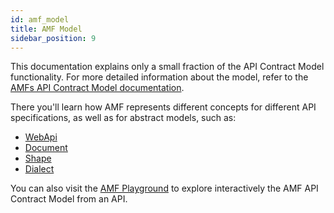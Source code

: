 ```yaml
---
id: amf_model
title: AMF Model
sidebar_position: 9
---
```


This documentation explains only a small fraction of the API Contract Model functionality.
For more detailed information about the model, refer to the [AMFs API Contract Model documentation](https://github.com/aml-org/amf/blob/develop/documentation/model.md).

There you'll learn how AMF represents different concepts for different API specifications, as well as for abstract models, such as:

- [WebApi](https://github.com/aml-org/amf/blob/develop/documentation/model.md#webapi)
- [Document](https://github.com/aml-org/amf/blob/develop/documentation/model.md#document)
- [Shape](https://github.com/aml-org/amf/blob/develop/documentation/model.md#shape)
- [Dialect](https://github.com/aml-org/amf/blob/develop/documentation/model.md#dialect)

You can also visit the [AMF Playground](../amf_playground) to explore interactively the AMF API Contract Model from an API.

